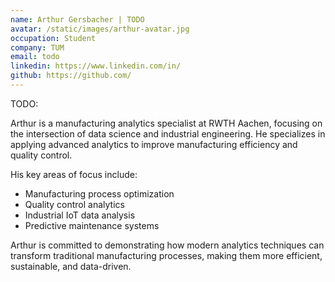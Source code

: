 ```yaml
---
name: Arthur Gersbacher | TODO
avatar: /static/images/arthur-avatar.jpg
occupation: Student
company: TUM
email: todo
linkedin: https://www.linkedin.com/in/
github: https://github.com/
---
```


TODO:

Arthur is a manufacturing analytics specialist at RWTH Aachen, focusing on the intersection of data science and industrial engineering. He specializes in applying advanced analytics to improve manufacturing efficiency and quality control.

His key areas of focus include:

- Manufacturing process optimization
- Quality control analytics
- Industrial IoT data analysis
- Predictive maintenance systems

Arthur is committed to demonstrating how modern analytics techniques can transform traditional manufacturing processes, making them more efficient, sustainable, and data-driven.
